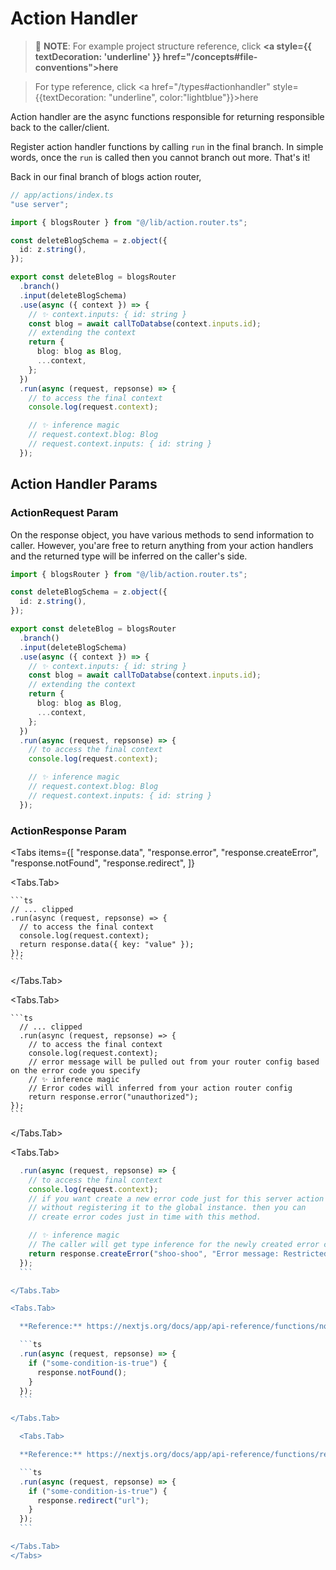 
# Action Handler

> 📝 **NOTE**:
> For example project structure reference, click **<a style={{ textDecoration: 'underline' }} href="/concepts#file-conventions">here</a>**

> For type reference, click <a href="/types#actionhandler" style={{textDecoration: "underline", color:"lightblue"}}>here</a>

Action handler are the async functions responsible for returning responsible
back to the caller/client.

Register action handler functions by calling `run` in the final branch. In simple
words, once the `run` is called then you cannot branch out more. That's it!

Back in our final branch of blogs action router,

```ts
// app/actions/index.ts
"use server";

import { blogsRouter } from "@/lib/action.router.ts";

const deleteBlogSchema = z.object({
  id: z.string(),
});

export const deleteBlog = blogsRouter
  .branch()
  .input(deleteBlogSchema)
  .use(async ({ context }) => {
    // ✨ context.inputs: { id: string }
    const blog = await callToDatabse(context.inputs.id);
    // extending the context
    return {
      blog: blog as Blog,
      ...context,
    };
  })
  .run(async (request, repsonse) => {
    // to access the final context
    console.log(request.context);

    // ✨ inference magic
    // request.context.blog: Blog
    // request.context.inputs: { id: string }
  });
```

## Action Handler Params

### ActionRequest Param

On the response object, you have various methods to send information to caller. However,
you'are free to return anything from your action handlers and the returned type will be inferred
on the caller's side.

```ts // app/actions/index.ts "use server";
import { blogsRouter } from "@/lib/action.router.ts";

const deleteBlogSchema = z.object({
  id: z.string(),
});

export const deleteBlog = blogsRouter
  .branch()
  .input(deleteBlogSchema)
  .use(async ({ context }) => {
    // ✨ context.inputs: { id: string }
    const blog = await callToDatabse(context.inputs.id);
    // extending the context
    return {
      blog: blog as Blog,
      ...context,
    };
  })
  .run(async (request, repsonse) => {
    // to access the final context
    console.log(request.context);

    // ✨ inference magic
    // request.context.blog: Blog
    // request.context.inputs: { id: string }
  });
```

### ActionResponse Param

<Tabs
  items={[
    "response.data",
    "response.error",
    "response.createError",
    "response.notFound",
    "response.redirect",
  ]}
>
  <Tabs.Tab>

    ```ts
    // ... clipped
    .run(async (request, repsonse) => {
      // to access the final context
      console.log(request.context);
      return response.data({ key: "value" });
    });
    ```

  </Tabs.Tab>
  
  <Tabs.Tab>

    ```ts
      // ... clipped
      .run(async (request, repsonse) => {
        // to access the final context
        console.log(request.context);
        // error message will be pulled out from your router config based on the error code you specify
        // ✨ inference magic
        // Error codes will inferred from your action router config
        return response.error("unauthorized");
    });
    ```

  </Tabs.Tab>

  <Tabs.Tab>
  
  ```ts
    .run(async (request, repsonse) => {
      // to access the final context
      console.log(request.context);
      // if you want create a new error code just for this server action
      // without registering it to the global instance. then you can
      // create error codes just in time with this method.

      // ✨ inference magic
      // The caller will get type inference for the newly created error code.
      return response.createError("shoo-shoo", "Error message: Restricted area");
    });
    ```

  </Tabs.Tab>

  <Tabs.Tab>

    **Reference:** https://nextjs.org/docs/app/api-reference/functions/not-found

    ```ts
    .run(async (request, repsonse) => {
      if ("some-condition-is-true") {
        response.notFound();
      }
    });
    ```

  </Tabs.Tab>

    <Tabs.Tab>

    **Reference:** https://nextjs.org/docs/app/api-reference/functions/redirect

    ```ts
    .run(async (request, repsonse) => {
      if ("some-condition-is-true") {
        response.redirect("url");
      }
    });
    ```

  </Tabs.Tab>
</Tabs>
